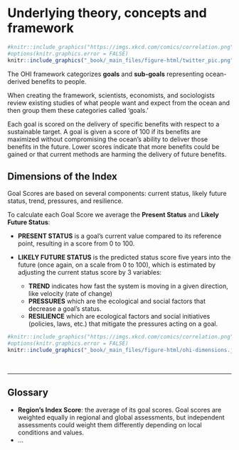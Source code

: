 # Underlying theory, concepts and framework


```r
#knitr::include_graphics("https://imgs.xkcd.com/comics/correlation.png")
#options(knitr.graphics.error = FALSE)
knitr::include_graphics("_book/_main_files/figure-html/twitter_pic.png")
```

The OHI framework categorizes **goals** and **sub-goals** representing ocean-derived benefits to people. <br>

When creating the framework, scientists, economists, and sociologists review existing studies of what people want and expect from the ocean and then group them these categories called ‘goals.’

Each goal is scored on the delivery of specific benefits with respect to a sustainable target. A goal is given a score of 100 if its benefits are maximized without compromising the ocean’s ability to deliver those benefits in the future. Lower scores indicate that more benefits could be gained or that current methods are harming the delivery of future benefits.

## Dimensions of the Index {-}

Goal Scores are based on several components: current status, likely future status, trend, pressures, and resilience.

To calculate each Goal Score we average the **Present Status** and **Likely Future Status**:

- **PRESENT STATUS** is a goal’s current value compared to its reference point, resulting in a score from 0 to 100.

- **LIKELY FUTURE STATUS** is the predicted status score five years into the future (once again, on a scale from 0 to 100), which is estimated by adjusting the current status score by 3 variables:

    - **TREND** indicates how fast the system is moving in a given direction, like velocity (rate of change)
    - **PRESSURES** which are the ecological and social factors that decrease a goal’s status.
    - **RESILIENCE** which are ecological factors and social initiatives (policies, laws, etc.) that mitigate the pressures acting on a goal.



```r
#knitr::include_graphics("https://imgs.xkcd.com/comics/correlation.png")
#options(knitr.graphics.error = FALSE)
knitr::include_graphics("_book/_main_files/figure-html/ohi-dimensions.jpeg")
```

<br>

---------------------------------------

## Glossary {-}

- **Region’s Index Score**: the average of its goal scores. Goal scores are weighted equally in regional and global assessments, but independent assessments could weight them differently depending on local conditions and values.
- ...



